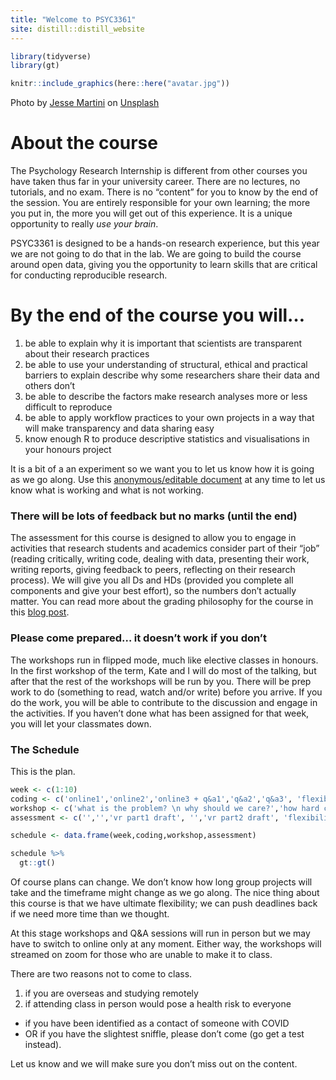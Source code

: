 ```yaml
---
title: "Welcome to PSYC3361"
site: distill::distill_website
---
```


```r
library(tidyverse)
library(gt)
```

```r

knitr::include_graphics(here::here("avatar.jpg"))


```
     
<span>Photo by <a href="https://unsplash.com/@jessemartini?utm_source=unsplash&amp;utm_medium=referral&amp;utm_content=creditCopyText">Jesse Martini</a> on <a href="https://unsplash.com/s/photos/brain?utm_source=unsplash&amp;utm_medium=referral&amp;utm_content=creditCopyText">Unsplash</a></span>

# About the course

The Psychology Research Internship is different from other courses you have taken thus far in your university career. There are no lectures, no tutorials, and no exam. There is no “content” for you to know by the end of the session.  You are entirely responsible for your own learning; the more you put in, the more you will get out of this experience. It is a unique opportunity to really *use your brain*. 

PSYC3361 is designed to be a hands-on research experience, but this year we are not going to do that in the lab. We are going to build the course around open data, giving you the opportunity to learn skills that are critical for conducting reproducible research. 

# By the end of the course you will...

1. be able to explain why it is important that scientists are transparent about their research practices 
2. be able to use your understanding of structural, ethical and practical barriers to explain describe why some researchers share their data and others don't 
3. be able to describe the factors make research analyses more or less difficult to reproduce 
4. be able to apply workflow practices to your own projects in a way that will make transparency and data sharing easy 
5. know enough R to produce descriptive statistics and visualisations in your honours project

It is a bit of a an experiment so we want you to let us know how it is going as we go along. Use this [anonymous/editable document](https://docs.google.com/document/d/1m8-lfQ7qabHaV6fpdodEaZLgtAE-oqwoGs-ERPv2olE/edit?usp=sharing) at any time to let us know what is working and what is not working. 

### There will be lots of feedback but no marks (until the end)

The assessment for this course is designed to allow you to engage in activities that research students and academics consider part of their “job” (reading critically, writing code, dealing with data, presenting their work, writing reports, giving feedback to peers, reflecting on their research process). We will give you all Ds and HDs (provided you complete all components and give your best effort), so the numbers don't actually matter. You can read more about the grading philosophy for the course in this [blog post](https://internship3361.netlify.app/posts/2021-01-06-no-numbers/). 

### Please come prepared... it doesn't work if you don't

The workshops run in flipped mode, much like elective classes in honours. In the first workshop of the term, Kate and I will do most of the talking, but after that the rest of the workshops will be run by you. There will be prep work to do (something to read, watch and/or write) before you arrive. If you do the work, you will be able to contribute to the discussion and engage in the activities. If you haven't done what has been assigned for that week, you will let your classmates down. 

### The Schedule

This is the plan. 

```r

week <- c(1:10)
coding <- c('online1','online2','online3 + q&a1','q&a2','q&a3', 'flexibility week', 'q&a4', 'q&a5', 'q&a6', 'q&a7')
workshop <- c('what is the problem? \n why should we care?','how hard can it be?','project planning', 'NA', 'why doesnt everyone do it?', 'flexibility week', 'NA', 'group presentations', 'best practices: reproducible research', 'best practices: learning new things')
assessment <- c('','','vr part1 draft', '','vr part2 draft', 'flexibility week', '', 'group presentations','','vr final revision part 1-4')

schedule <- data.frame(week,coding,workshop,assessment)

schedule %>%
  gt::gt()
```


Of course plans can change. We don't know how long group projects will take and the timeframe might change as we go along. The nice thing about this course is that we have ultimate flexibility; we can push deadlines back if we need more time than we thought. 

At this stage workshops and Q&A sessions will run in person but we may have to switch to online only at any moment. Either way, the workshops will streamed on zoom for those who are unable to make it to class. 

There are two reasons not to come to class. 

1. if you are overseas and studying remotely
2. if attending class in person would pose a health risk to everyone 
  + if you have been identified as a contact of someone with COVID 
  + OR if you have the slightest sniffle, please don't come (go get a test instead). 
  
Let us know and we will make sure you don't miss out on the content. 
